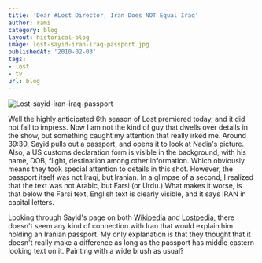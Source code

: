 ```yaml
---
title: 'Dear #Lost Director, Iran Does NOT Equal Iraq'
author: rami
category: blog
layout: historical-blog
image: lost-sayid-iran-iraq-passport.jpg
publishedAt: '2010-02-03'
tags:
- lost
- tv
url: blog
---
```


![Lost-sayid-iran-iraq-passport](/assets/images/content/blog/lost-sayid-iran-iraq-passport.jpg)


Well the highly anticipated 6th season of Lost premiered today, and it did not fail to impress. Now I am not the kind of guy that dwells over details in the show, but something caught my attention that really irked me. Around 39:30, Sayid pulls out a passport, and opens it to look at Nadia's picture. Also, a US customs declaration form is visible in the background, with his name, DOB, flight, destination among other information. Which obviously means they took special attention to details in this shot. However, the passport itself was not Iraqi, but Iranian. In a glimpse of a second, I realized that the text was not Arabic, but Farsi (or Urdu.) What makes it worse, is that below the Farsi text, English text is clearly visible, and it says IRAN in capital letters.
  
Looking through Sayid's page on both [Wikipedia](http://en.wikipedia.org/wiki/Sayid_Jarrah) and [Lostpedia](http://lostpedia.wikia.com/wiki/Sayid), there doesn't seem any kind of connection with Iran that would explain him holding an Iranian passport. My only explanation is that they thought that it doesn't really make a difference as long as the passport has middle eastern looking text on it. Painting with a wide brush as usual?
